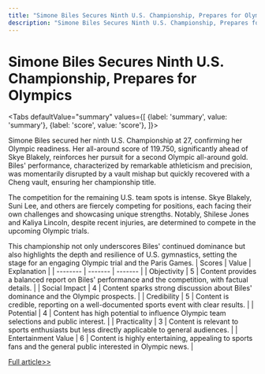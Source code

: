 ```yaml
---
title: "Simone Biles Secures Ninth U.S. Championship, Prepares for Olympics"
description: "Simone Biles Secures Ninth U.S. Championship, Prepares for Olympics"
---
```



# Simone Biles Secures Ninth U.S. Championship, Prepares for Olympics


<Tabs
	defaultValue="summary"
	values={[
	{label: 'summary', value: 'summary'},
	{label: 'score', value: 'score'},
]}>
<TabItem value="summary">


Simone Biles secured her ninth U.S. Championship at 27, confirming her Olympic readiness. Her all-around score of 119.750, significantly ahead of Skye Blakely, reinforces her pursuit for a second Olympic all-around gold. Biles' performance, characterized by remarkable athleticism and precision, was momentarily disrupted by a vault mishap but quickly recovered with a Cheng vault, ensuring her championship title.

The competition for the remaining U.S. team spots is intense. Skye Blakely, Suni Lee, and others are fiercely competing for positions, each facing their own challenges and showcasing unique strengths. Notably, Shilese Jones and Kaliya Lincoln, despite recent injuries, are determined to compete in the upcoming Olympic trials.

This championship not only underscores Biles' continued dominance but also highlights the depth and resilience of U.S. gymnastics, setting the stage for an engaging Olympic trial and the Paris Games.
</TabItem>
<TabItem value="score">
	| Scores     | Value   | Explanation |
	| -------- | ------- | ------- |
	| Objectivity  | 5    | Content provides a balanced report on Biles' performance and the competition, with factual details.    |
	| Social Impact | 4     | Content sparks strong discussion about Biles' dominance and the Olympic prospects.    |
	| Credibility    | 5    | Content is credible, reporting on a well-documented sports event with clear results.    |
	| Potential    | 4    | Content has high potential to influence Olympic team selections and public interest.    |
	| Practicality    | 3    | Content is relevant to sports enthusiasts but less directly applicable to general audiences.    |
	| Entertainment Value    | 6    | Content is highly entertaining, appealing to sports fans and the general public interested in Olympic news.    |
</TabItem>
</Tabs>

[Full article>>](https://apnews.com/article/simone-biles-gymnastics-paris-olympics-ee35d8671238d511467e794c97eaad47)
